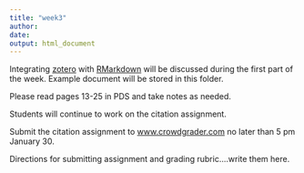 ```yaml
---
title: "week3"
author: 
date: 
output: html_document
---
```


Integrating [zotero](www.zotero.com) with [RMarkdown](http://rmarkdown.rstudio.com) will be discussed during the first part of the week.  Example document will be stored in this folder.

Please read pages 13-25 in PDS and take notes as needed.

Students will continue to work on the citation assignment.

Submit the citation assignment to [www.crowdgrader.com](www.crowdgrader.com) no later than 5 pm January 30.

Directions for submitting assignment and grading rubric....write them here.